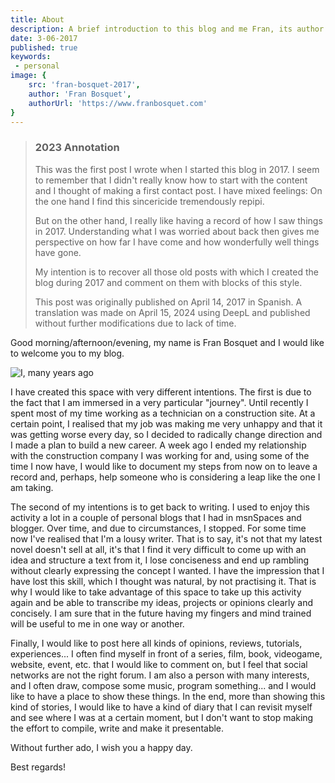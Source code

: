 ```yaml
---
title: About
description: A brief introduction to this blog and me Fran, its author.
date: 3-06-2017
published: true
keywords: 
 - personal
image: {
	src: 'fran-bosquet-2017',
	author: 'Fran Bosquet',
	authorUrl: 'https://www.franbosquet.com'
}
---
```



> ### 2023 Annotation
>
> This was the first post I wrote when I started this blog in 2017. I seem to remember that I didn't really know how to start with the content and I thought of making a first contact post. I have mixed feelings: On the one hand I find this sincericide tremendously repipi.
>
> But on the other hand, I really like having a record of how I saw things in 2017. Understanding what I was worried about back then gives me perspective on how far I have come and how wonderfully well things have gone.
>
> My intention is to recover all those old posts with which I created the blog during 2017 and comment on them with blocks of this style.
>
> This post was originally published on April 14, 2017 in Spanish. A translation was made on April 15, 2024 using DeepL and published without further modifications due to lack of time.

Good morning/afternoon/evening, my name is Fran Bosquet and I would like to welcome you to my blog.

![I, many years ago](fran-bosquet-2017)

I have created this space with very different intentions. The first is due to the fact that I am immersed in a very particular "journey". Until recently I spent most of my time working as a technician on a construction site. At a certain point, I realised that my job was making me very unhappy and that it was getting worse every day, so I decided to radically change direction and I made a plan to build a new career. A week ago I ended my relationship with the construction company I was working for and, using some of the time I now have, I would like to document my steps from now on to leave a record and, perhaps, help someone who is considering a leap like the one I am taking.

The second of my intentions is to get back to writing. I used to enjoy this activity a lot in a couple of personal blogs that I had in msnSpaces and blogger. Over time, and due to circumstances, I stopped. For some time now I've realised that I'm a lousy writer. That is to say, it's not that my latest novel doesn't sell at all, it's that I find it very difficult to come up with an idea and structure a text from it, I lose conciseness and end up rambling without clearly expressing the concept I wanted. I have the impression that I have lost this skill, which I thought was natural, by not practising it. That is why I would like to take advantage of this space to take up this activity again and be able to transcribe my ideas, projects or opinions clearly and concisely. I am sure that in the future having my fingers and mind trained will be useful to me in one way or another.

Finally, I would like to post here all kinds of opinions, reviews, tutorials, experiences... I often find myself in front of a series, film, book, videogame, website, event, etc. that I would like to comment on, but I feel that social networks are not the right forum. I am also a person with many interests, and I often draw, compose some music, program something... and I would like to have a place to show these things. In the end, more than showing this kind of stories, I would like to have a kind of diary that I can revisit myself and see where I was at a certain moment, but I don't want to stop making the effort to compile, write and make it presentable.

Without further ado, I wish you a happy day.

Best regards!
